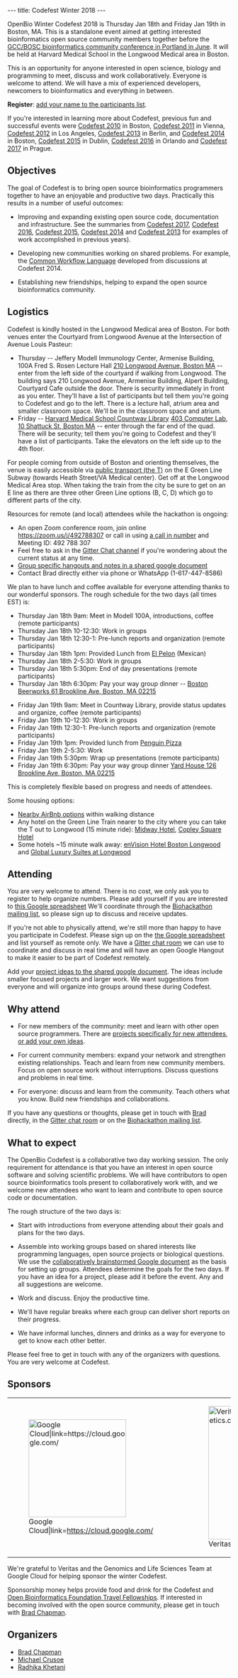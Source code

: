---
title: Codefest Winter 2018
---

OpenBio Winter Codefest 2018 is Thursday Jan 18th and Friday Jan 19th in Boston, MA. This is a standalone event aimed at getting interested bioinformatics open source community members together before the [https://gccbosc2018.sched.com/ GCC/BOSC bioinformatics community conference in Portland in June]. It will be held at Harvard Medical School in the Longwood Medical area in Boston.

This is an opportunity for anyone interested in open science, biology and programming to meet, discuss and work collaboratively. Everyone is welcome to attend. We will have a mix of experienced developers, newcomers to bioinformatics and everything in between.

'''Register''': [https://docs.google.com/spreadsheets/d/1o4xDUgl2iu_CgFuDpB1swtG8XVZK3aifvKlhh5qagyI/edit?usp=sharing add your name to the participants list].

If you're interested in learning more about Codefest, previous fun and successful events were [[Codefest 2010]] in Boston, [[Codefest 2011]] in Vienna, [[Codefest 2012]] in Los Angeles, [[Codefest 2013]] in Berlin, and [[Codefest 2014]] in Boston, [[Codefest 2015]] in Dublin, [[Codefest 2016]] in Orlando and [[Codefest 2017]] in Prague.

== Objectives ==

The goal of Codefest is to bring open source bioinformatics programmers together to have an enjoyable and productive two days. Practically this results in a number of useful outcomes:

* Improving and expanding existing open source code, documentation and infrastructure. See the summaries from [https://www.open-bio.org/wiki/Codefest_2017#Outcomes Codefest 2017], [https://www.open-bio.org/wiki/Codefest_2016#Outcomes Codefest 2016], [https://www.open-bio.org/wiki/Codefest_2015#Outcomes Codefest 2015], [https://docs.google.com/presentation/d/114yvrK0Veasc_ns_rg484j2xxRi1h7wNlU2XKONuUqY/edit Codefest 2014] and [http://bcb.io/2013/07/18/summary-from-bioinformatics-open-science-codefest-2013-tools-infrastructure-standards-and-visualization/ Codefest 2013] for examples of work accomplished in previous years).

* Developing new communities working on shared problems. For example, the [https://groups.google.com/forum/#!forum/common-workflow-language Common Workflow Language] developed from discussions at Codefest 2014.

* Establishing new friendships, helping to expand the open source bioinformatics community.

== Logistics ==

Codefest is kindly hosted in the Longwood Medical area of Boston. For both venues enter the Courtyard from Longwood Avenue at the Intersection of Avenue Louis Pasteur:

* Thursday -- Jeffery Modell Immunology Center, Armenise Building, 100A Fred S. Rosen Lecture Hall [https://goo.gl/maps/KJst8xVDF5o 210 Longwood Avenue, Boston MA] -- enter from the left side of the courtyard if walking from Longwood. The building says 210 Longwood Avenue, Armenise Building, Alpert Building, Courtyard Cafe outside the door. There is security immediately in front as you enter. They'll have a list of participants but tell them you're going to Codefest and go to the left. There is a lecture hall, atrium area and smaller classroom space. We'll be in the classroom space and atrium. 
* Friday -- [https://www.countway.harvard.edu/ Harvard Medical School Countway Library] [https://goo.gl/maps/u5wZ91orBWB2 403 Computer Lab, 10 Shattuck St, Boston MA] -- enter through the far end of the quad. There will be security; tell them you're going to Codefest and they'll have a list of participants. Take the elevators on the left side up to the 4th floor.

For people coming from outside of Boston and orienting themselves, the venue is easily accessible via [https://mbta.com/ public transport (the T)] on the E Green Line Subway (towards Heath Street/VA Medical center). Get off at the Longwood Medical Area stop. When taking the train from the city be sure to get on an E line as there are three other Green Line options (B, C, D) which go to different parts of the city.

Resources for remote (and local) attendees while the hackathon is ongoing:

* An open Zoom conference room, join online https://zoom.us/j/492788307 or call in using [https://zoom.us/zoomconference?m=Nu1peoDtE_k9lyG8sZeQrdeeHXXiEbag a call in number] and Meeting ID: 492 788 307
* Feel free to ask in the [https://gitter.im/chapmanb/obf-codefest Gitter Chat channel] if you're wondering about the current status at any time.
* [https://docs.google.com/document/d/1RlDUWRFqMcy4V2vvkA1_ENsVo6TXge2wIO_Nf73Itk0/edit?usp=sharing Group specific hangouts and notes in a shared google document]
* Contact Brad directly either via phone or WhatsApp (1-617-447-8586)

We plan to have lunch and coffee available for everyone attending thanks to our wonderful sponsors. The rough schedule for the two days (all times EST) is:

* Thursday Jan 18th 9am: Meet in Modell 100A, introductions, coffee (remote participants)
* Thursday Jan 18th 10-12:30: Work in groups
* Thursday Jan 18th 12:30-1: Pre-lunch reports and organization (remote participants)
* Thursday Jan 18th 1pm: Provided Lunch from [https://elpelon.com/ El Pelon] (Mexican)
* Thursday Jan 18th 2-5:30: Work in groups
* Thursday Jan 18th 5:30pm: End of day presentations (remote participants)
* Thursday Jan 18th 6:30pm: Pay your way group dinner -- [https://goo.gl/maps/6gMCCq1d51x Boston Beerworks 61 Brookline Ave, Boston, MA 02215]

* Friday Jan 19th 9am: Meet in Countway Library, provide status updates and organize, coffee (remote participants)
* Friday Jan 19th 10-12:30: Work in groups
* Friday Jan 19th 12:30-1: Pre-lunch reports and organization (remote participants)
* Friday Jan 19th 1pm: Provided lunch from [http://www.thepenguinpizza.com Penguin Pizza]
* Friday Jan 19th 2-5:30: Work
* Friday Jan 19th 5:30pm: Wrap up presentations (remote participants)
* Friday Jan 19th 6:30pm: Pay your way group dinner [https://goo.gl/maps/azw59uQpC1m Yard House 126 Brookline Ave, Boston, MA 02215]

This is completely flexible based on progress and needs of attendees. 

Some housing options:

* [http://bit.ly/2CUVcHT Nearby AirBnb options] within walking distance
* Any hotel on the Green Line Train nearer to the city where you can take the T out to Longwood (15 minute ride): [https://www.hotels.com/ho115097/?q-check-out=2018-01-20&FPQ=2&q-check-in=2018-01-17&WOE=6&WOD=3&q-room-0-children=0&tab=description&JHR=3&q-room-0-adults=1&YGF=7&MGT=3&ZSX=0&SYE=3 Midway Hotel], [https://www.hotels.com/ho114172/?q-check-out=2018-01-20&FPQ=3&q-check-in=2018-01-17&WOE=6&WOD=3&q-room-0-children=0&tab=description&JHR=5&q-room-0-adults=1&YGF=7&MGT=3&ZSX=0&SYE=3 Copley Square Hotel]
* Some hotels ~15 minute walk away: [https://www.hotels.com/ho407440/?q-check-out=2018-01-20&FPQ=3&q-check-in=2018-01-17&WOE=6&WOD=3&q-room-0-children=0&tab=description&JHR=4&q-room-0-adults=1&YGF=7&MGT=3&ZSX=0&SYE=3 enVision Hotel Boston Longwood] and [https://www.hotels.com/ho623267648/?q-check-out=2018-01-20&FPQ=2&q-check-in=2018-01-17&WOE=6&WOD=3&q-room-0-children=0&tab=description&JHR=3&q-room-0-adults=1&YGF=7&MGT=3&ZSX=0&SYE=3 Global Luxury Suites at Longwood]

== Attending ==

You are very welcome to attend. There is no cost, we only ask you to register to help organize numbers. Please add yourself if you are
interested to [https://docs.google.com/spreadsheets/d/1o4xDUgl2iu_CgFuDpB1swtG8XVZK3aifvKlhh5qagyI/edit#gid=0 this Google spreadsheet]
We'll coordinate through the [https://groups.google.com/forum/#!aboutgroup/biohackathon Biohackathon mailing list],
so please sign up to discuss and receive updates.

If you're not able to physically attend, we're still more than happy to have you participate in Codefest. Please sign up on the [https://docs.google.com/spreadsheets/d/1o4xDUgl2iu_CgFuDpB1swtG8XVZK3aifvKlhh5qagyI/edit#gid=0 the Google spreadsheet] and list yourself as remote only. We have a [https://gitter.im/chapmanb/obf-codefest Gitter chat room] we can use to coordinate and discuss in real time and will have an open Google Hangout to make it easier to be part of Codefest remotely.

Add your [https://docs.google.com/document/d/1RlDUWRFqMcy4V2vvkA1_ENsVo6TXge2wIO_Nf73Itk0/edit?usp=sharing project ideas to the shared google document]. The ideas include smaller focused projects and larger work. We want suggestions from everyone and will organize into groups around these during Codefest.

== Why attend ==

* For new members of the community: meet and learn with other open source programmers. There are [https://docs.google.com/document/d/1RlDUWRFqMcy4V2vvkA1_ENsVo6TXge2wIO_Nf73Itk0/edit?usp=sharing projects specifically for new attendees, or add your own ideas]. 

* For current community members: expand your network and strengthen existing relationships. Teach and learn from new community members. Focus on open source work without interruptions. Discuss questions and problems in real time. 

* For everyone: discuss and learn from the community. Teach others what you know. Build new friendships and collaborations.

If you have any questions or thoughts, please get in touch with [https://github.com/chapmanb Brad] directly, in the [https://gitter.im/chapmanb/obf-codefest Gitter chat room] or on the [https://groups.google.com/forum/#!aboutgroup/biohackathon Biohackathon mailing list].

== What to expect ==

The OpenBio Codefest is a collaborative two day working session. The only
requirement for attendance is that you have an interest in open source software
and solving scientific problems. We will have contributors to open source
bioinformatics tools present to collaboratively work with, and we welcome new
attendees who want to learn and contribute to open source code or documentation.

The rough structure of the two days is:

* Start with introductions from everyone attending about their goals and plans for the two days.

* Assemble into working groups based on shared interests like programming languages, open source projects or biological questions. We use the [https://docs.google.com/document/d/1RlDUWRFqMcy4V2vvkA1_ENsVo6TXge2wIO_Nf73Itk0/edit?usp=sharing collaboratively brainstormed Google document] as the basis for setting up groups. Attendees determine the goals for the two days. If you have an idea for a project, please add it before the event. Any and all suggestions are welcome.

* Work and discuss. Enjoy the productive time.

* We'll have regular breaks where each group can deliver short reports on their progress.

* We have informal lunches, dinners and drinks as a way for everyone to get to know each other better.

Please feel free to get in touch with any of the organizers with questions. You
are very welcome at Codefest.

== Sponsors ==

{|
| [[File:gcp-logo.png|220px|center|Google Cloud|link=https://cloud.google.com/]]
| &nbsp;&nbsp;&nbsp;
| [[File:Veritas.png|300px|center|Veritas|link=https://www.veritasgenetics.com/]]
|}

We're grateful to Veritas and the Genomics and Life Sciences Team at Google Cloud for helping sponsor the winter Codefest.

Sponsorship money helps provide food and drink for the Codefest and [https://github.com/OBF/obf-docs/blob/master/Travel_fellowships.md Open Bioinformatics Foundation Travel Fellowships]. If interested in becoming involved with the open source community, please get in touch with [https://github.com/chapmanb Brad Chapman].

== Organizers ==

* [http://github.com/chapmanb Brad Chapman]
* [https://twitter.com/biocrusoe Michael Crusoe]
* [https://twitter.com/rs_khetani Radhika Khetani]